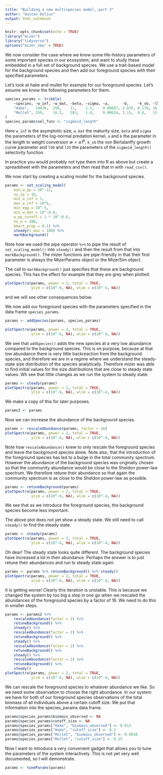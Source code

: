 ```yaml
---
title: "Building a new multispecies model, part 3"
author: "Gustav Delius"
output: html_notebook
---
```


```r
knitr::opts_chunk$set(echo = TRUE)
library("mizer")
library("tidyverse")
options("mizer_new" = TRUE)
```

We now consider the case where we know some life-history parameters of some
important species in our ecosystem, and want to study these embedded in a full
set of background species. We use a trait-based model for the background species
and then add our foreground species with their specified parameters.

Let's look at hake and mullet for example for our foreground species. Let's
assume we know the following parameters for them:
```r
species_params <- tribble(
    ~species, ~w_inf, ~w_mat, ~beta, ~sigma, ~a,      ~b,    ~k_vb, ~l50, ~l25,
    "Hake",   10470,  250,    11,    1.1,    0.00667, 3.035, 0.178, 16.6, 16,
    "Mullet", 250,    16.5,   283,   1.8,    0.00624, 3.15,  0.6,   15.5, 13.2
)
species_params$sel_func <- "sigmoid_length"
```
Here `w_inf` is the asymptotic size, `w_mat` the maturity size, `beta` and
`sigma` the parameters of the log-normal predation kernel, `a` and `b` the
parameter in the length to weight conversion $w = a\, l^b$, `k_vb` the von
Bertalanffy growth curve parameter and `l50` and `l25` the parameters of the
`sigmoid_length()` selectivity function.

In practice you would probably not type them into R as above but create a 
spreadsheet with the parameters and then read that in with `read_csv()`.

We now start by creating a scaling model for the background species.
```r
params <- set_scaling_model(
    min_w_pp = 10^-12,
    no_sp = 16, 
    min_w_inf = 1, 
    max_w_inf = 10^6,
    min_egg = 10^-5,
    min_w_mat = 10^-0.6,
    w_pp_cutoff = 2 * 10^-0.6,
    no_w = 200,
    bmort_prop = 0.1) %>% 
    steady(t_max = 100) %>% 
    markBackground()
```
Note how we used the pipe operator `%>%` to pipe the result of `set_scaling_model()` into `steady()` and then the result from that into `markBackground()`. The mizer functions are pipe-friendly in that their first
parameter is always the MizerParams object or the MizerSim object.

The call to `markBackground()` just specifies that these are background species.
This has the effect for example that they are grey when plotted:
```r
plotSpectra(params, power = 2, total = TRUE, 
            ylim = c(10^-6, NA), wlim = c(10^-4, NA))
```

and we will see other consequences below.

We now add our foreground species with the parameters specified in the data
frame `species_params`.
```r
params <- addSpecies(params, species_params)
```
```r
plotSpectra(params, power = 2, total = TRUE, 
            ylim = c(10^-6, NA), wlim = c(10^-4, NA))
```

We see that `addSpecies()` adds the new species at a very low abundance
compared to the background species. This is on purpose, because at that low
abundance there is very little backreaction from the background species, and
therefore we are in a regime where we understand the steady-state size
distribution of the species analytically. Therefore mizer was able to find
initial values for the size distributions that are close to steady state
values. Wh see that little changes as we run the system to steady state:
```r
params <- steady(params)
plotSpectra(params, power = 2, total = TRUE, 
            ylim = c(10^-6, NA), wlim = c(10^-4, NA))
```

We make a copy of this for later purposes.
```r
params2 <- params
```

Now we can increase the abundance of the background species.
```r
params <- rescaleAbundance(params, factor = 16)
plotSpectra(params, power = 2, total = TRUE, 
            ylim = c(10^-6, NA), wlim = c(10^-4, NA))
```
Note how `rescaleAbundance()` knew to only rescale the foreground species and
leave the background species alone. Note also, that the introduction of the
foreground species has led to a bulge in the total community spectrum. However
the abundance of the background species was originally chosen so that the
community abundance would be close to the Sheldon power-law spectrum. We
therefore retune their abundance so that again the community spectrum is as
close to the Sheldon power-law as possible.
```r
params <- retuneBackground(params)
plotSpectra(params, power = 2, total = TRUE, 
            ylim = c(10^-6, NA), wlim = c(10^-4, NA))
```

We see that as we introduce the foreground species, the background species
become less important. 

The above plot does not yet show a steady state. We still need to call
`steady()` to find the steady state.
```r
params <- steady(params)
plotSpectra(params, power = 2, total = TRUE, 
            ylim = c(10^-6, NA), wlim = c(10^-4, NA))
```

Oh dear! The steady state looks quite different. The background species have
increased a lot in their abundance. Perhaps the answer is to just retune their
abundances and run to steady state again.
```r
params <- params %>% retuneBackground() %>% steady()
plotSpectra(params, power = 2, total = TRUE, 
            ylim = c(10^-6, NA), wlim = c(10^-4, NA))
```

It is getting worse! Clearly this iteration is unstable. This is because we
changed the system by too big a step in one go when we rescaled the abundances
of the foreground species by a factor of 16. We need to do this in smaller 
steps.
```r
params <- params2 %>% 
    rescaleAbundance(factor = 2) %>% 
    retuneBackground() %>% 
    steady() %>% 
    rescaleAbundance(factor = 2) %>% 
    retuneBackground() %>% 
    steady() %>% 
    rescaleAbundance(factor = 2) %>% 
    retuneBackground() %>% 
    steady() %>% 
    rescaleAbundance(factor = 2) %>% 
    retuneBackground() %>% 
    steady()
plotSpectra(params, power = 2, total = TRUE, 
            ylim = c(10^-6, NA), wlim = c(10^-4, NA))
```

We can rescale the foreground species to whatever abundance we like. So we need
some observation to choose the right abundance. In our system we have for both
of our foreground species observations of the total biomass of all individuals above a certain cutoff size. We put that information into the species_params data frame.
```r
params@species_params$biomass_observed <- NA
params@species_params$cutoff_size <- NA
params@species_params["Hake", "biomass_observed"] <- 0.013
params@species_params["Hake", "cutoff_size"] <- 0.3
params@species_params["Mullet", "biomass_observed"] <- 0.0018
params@species_params["Mullet", "cutoff_size"] <- 0.25
```

Now I want to introduce a very convenient gadget that allows you to tune the
parameters of the system interactively. This is not yet very well 
documented, so I will demonstrate.
```r
params <- tuneParams(params)
```


